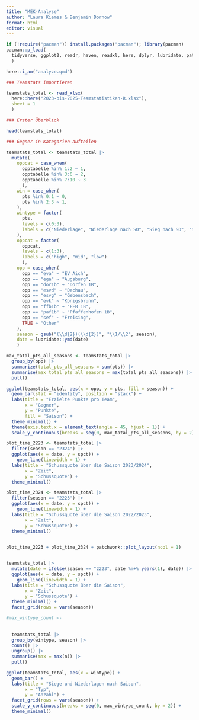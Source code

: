 ```yaml
---
title: "MEK-Analyse"
author: "Laura Kiemes & Benjamin Dornow"
format: html
editor: visual
---
```


```r
if (!require("pacman")) install.packages("pacman"); library(pacman)
pacman::p_load(
  tidyverse, ggplot2, readr, haven, readxl, here, dplyr, lubridate, patchwork
  )

here::i_am("analyze.qmd")
```

```r
### Teamstats importieren

teamstats_total <- read_xlsx(
  here::here("2023-bis-2025-Teamstatistiken-R.xlsx"), 
  sheet = 1
  )

### Erster Überblick

head(teamstats_total)
```

```r
### Gegner in Kategorien aufteilen

teamstats_total <- teamstats_total |> 
  mutate(
    oppcat = case_when(
      opptabelle %in% 1:2 ~ 1,
      opptabelle %in% 3:6 ~ 2,
      opptabelle %in% 7:10 ~ 3
      ),
    win = case_when(
      pts %in% 0:1 ~ 0,
      pts %in% 2:3 ~ 1,
    ),
    wintype = factor(
      pts,
      levels = c(0:3),
      labels = c("Niederlage", "Niederlage nach SO", "Sieg nach SO", "Sieg")
    ),
    oppcat = factor(
      oppcat, 
      levels = c(1:3), 
      labels = c("high", "mid", "low")
      ),
    opp = case_when(
      opp == "eva" ~ "EV Aich",
      opp == "ega" ~ "Augsburg",
      opp == "dor1b" ~ "Dorfen 1B",
      opp == "esvd" ~ "Dachau",
      opp == "esvg" ~ "Gebensbach",
      opp == "evk" ~ "Königsbrunn",
      opp == "ffb1b" ~ "FFB 1B",
      opp == "paf1b" ~ "Pfaffenhofen 1B",
      opp == "sef" ~ "Freising",
      TRUE ~ "Other"
    ),
    season = gsub("(\\d{2})(\\d{2})", "\\1/\\2", season),
    date = lubridate::ymd(date)
    )

```

```r
max_tatal_pts_all_seasons <- teamstats_total |> 
  group_by(opp) |> 
  summarize(total_pts_all_seasons = sum(pts)) |> 
  summarise(max_total_pts_all_seasons = max(total_pts_all_seasons)) |> 
  pull()

ggplot(teamstats_total, aes(x = opp, y = pts, fill = season)) +
  geom_bar(stat = "identity", position = "stack") +
  labs(title = "Erzielte Punkte pro Team",
       x = "Gegner",
       y = "Punkte",
       fill = "Saison") +
  theme_minimal() +
  theme(axis.text.x = element_text(angle = 45, hjust = 1)) +
  scale_y_continuous(breaks = seq(0, max_tatal_pts_all_seasons, by = 2), limits = c(0, max_tatal_pts_all_seasons))
```

```r
plot_time_2223 <- teamstats_total |> 
  filter(season == "2324") |> 
  ggplot(aes(x = date, y = spct)) +
    geom_line(linewidth = 1) +
  labs(title = "Schussquote über die Saison 2023/2024",
       x = "Zeit",
       y = "Schussquote") +
  theme_minimal()

plot_time_2324 <- teamstats_total |> 
  filter(season == "2223") |> 
  ggplot(aes(x = date, y = spct)) +
    geom_line(linewidth = 1) +
  labs(title = "Schussquote über die Saison 2022/2023",
       x = "Zeit",
       y = "Schussquote") +
  theme_minimal() 
  

plot_time_2223 + plot_time_2324 + patchwork::plot_layout(ncol = 1)


teamstats_total |> 
  mutate(date = ifelse(season == "2223", date %m+% years(1), date)) |> 
  ggplot(aes(x = date, y = spct)) +
    geom_line(linewidth = 1) +
  labs(title = "Schussquote über die Saison",
       x = "Zeit",
       y = "Schussquote") +
  theme_minimal() + 
  facet_grid(rows = vars(season))
```

```r
#max_wintype_count <- 
  
  
  teamstats_total |> 
  group_by(wintype, season) |> 
  count() |> 
  ungroup() |> 
  summarise(max = max(n)) |> 
  pull()

ggplot(teamstats_total, aes(x = wintype)) +
  geom_bar() +
  labs(title = "Siege und Niederlagen nach Saison",
       x = "Typ",
       y = "Anzahl") +
  facet_grid(rows = vars(season)) +
  scale_y_continuous(breaks = seq(0, max_wintype_count, by = 2)) +
  theme_minimal()
```
